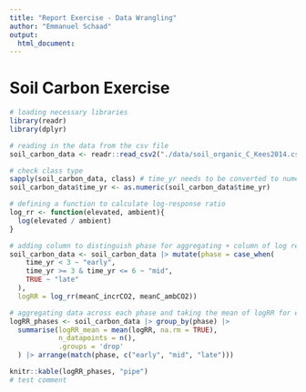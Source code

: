 ```yaml
---
title: "Report Exercise - Data Wrangling"
author: "Emmanuel Schaad"
output:
  html_document:
---
```


# Soil Carbon Exercise
```r
# loading necessary libraries
library(readr)
library(dplyr)
```

```r
# reading in the data from the csv file
soil_carbon_data <- readr::read_csv2("./data/soil_organic_C_Kees2014.csv")

# check class type
sapply(soil_carbon_data, class) # time_yr needs to be converted to numeric
soil_carbon_data$time_yr <- as.numeric(soil_carbon_data$time_yr)

# defining a function to calculate log-response ratio
log_rr <- function(elevated, ambient){
  log(elevated / ambient)
}

# adding column to distinguish phase for aggregating + column of log response ratio for each parallel observation
soil_carbon_data <- soil_carbon_data |> mutate(phase = case_when(
    time_yr < 3 ~ "early",
    time_yr >= 3 & time_yr <= 6 ~ "mid",
    TRUE ~ "late"
  ),
  logRR = log_rr(meanC_incrCO2, meanC_ambCO2))
```

```r
# aggregating data across each phase and taking the mean of logRR for each phase
logRR_phases <- soil_carbon_data |> group_by(phase) |> 
  summarise(logRR_mean = mean(logRR, na.rm = TRUE),
            n_datapoints = n(),
            .groups = 'drop'
  ) |> arrange(match(phase, c("early", "mid", "late")))

knitr::kable(logRR_phases, "pipe")
# test comment
```

